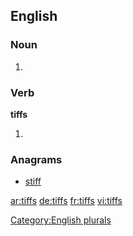 
==English==

===Noun===
{{head|en}}

# {{plural of|tiff}}

===Verb===
'''tiffs'''

# {{en-third-person singular of|tiff}}

===Anagrams===
* [[stiff#English|stiff]]

[[Category:English plurals]]

[[ar:tiffs]]
[[de:tiffs]]
[[fr:tiffs]]
[[vi:tiffs]]